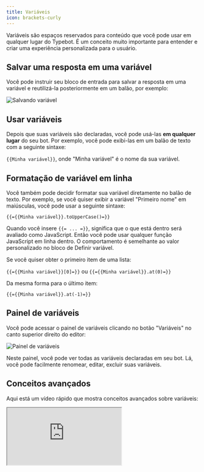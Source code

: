 ```yaml
---
title: Variáveis
icon: brackets-curly
---
```


Variáveis são espaços reservados para conteúdo que você pode usar em qualquer lugar do Typebot. É um conceito muito importante para entender e criar uma experiência personalizada para o usuário.

## Salvar uma resposta em uma variável

Você pode instruir seu bloco de entrada para salvar a resposta em uma variável e reutilizá-la posteriormente em um balão, por exemplo:

<Frame>
  <img src="/images/variables/question.png" alt="Salvando variável" />
</Frame>

## Usar variáveis

Depois que suas variáveis são declaradas, você pode usá-las **em qualquer lugar** do seu bot. Por exemplo, você pode exibi-las em um balão de texto com a seguinte sintaxe:

`{{Minha variável}}`, onde "Minha variável" é o nome da sua variável.

## Formatação de variável em linha

Você também pode decidir formatar sua variável diretamente no balão de texto. Por exemplo, se você quiser exibir a variável "Primeiro nome" em maiúsculas, você pode usar a seguinte sintaxe:

`{{={{Minha variável}}.toUpperCase()=}}`

Quando você insere `{{= ... =}}`, significa que o que está dentro será avaliado como JavaScript. Então você pode usar qualquer função JavaScript em linha dentro. O comportamento é semelhante ao valor personalizado no bloco de Definir variável.

Se você quiser obter o primeiro item de uma lista:

`{{={{Minha variável}}[0]=}}` ou `{{={{Minha variável}}.at(0)=}}`

Da mesma forma para o último item:

`{{={{Minha variável}}.at(-1)=}}`

## Painel de variáveis

Você pode acessar o painel de variáveis clicando no botão "Variáveis" no canto superior direito do editor:

<Frame>
  <img src="/images/variables/variablesPanel.jpg" alt="Painel de variáveis" />
</Frame>

Neste painel, você pode ver todas as variáveis declaradas em seu bot. Lá, você pode facilmente renomear, editar, excluir suas variáveis.

## Conceitos avançados

Aqui está um vídeo rápido que mostra conceitos avançados sobre variáveis:

<div className="relative" style={{ paddingBottom: '64.5933014354067%' }}>
  <iframe
    src="https://www.youtube.com/embed/o715Tjv1ijI"
    allowFullScreen
    className="absolute top-0 left-0 w-full h-full"
  />
</div>

### Variáveis pré-preenchidas

Por padrão, quaisquer variáveis declaradas no bot podem ser pré-preenchidas passando valores iniciais na URL.

Digamos que meu typebot contenha estas variáveis:

- "E-mail"
- "Primeiro nome"

Elas podem ser inicializadas na URL como [parâmetros de URL](https://www.semrush.com/blog/url-parameters/). Se estou lançando meu bot usando esta URL:

`https://typebot.io/meu-bot?E-mail=test@test.com&First%20name=John` (Observe que espaços nos nomes das variáveis devem ser substituídos por `%20`)

Então as variáveis serão pré-preenchidas da seguinte forma:

- E-mail => test@test.com
- Primeiro nome => John

Pré-preencher variáveis usando a biblioteca de incorporação é ainda mais fácil. Você precisa adicionar um objeto chamado `prefilledVariables` que contém um dicionário de seus valores. Por exemplo:

```js
Typebot.initBubble({
  typebot: `meu-bot`,
  prefilledVariables: {
    E-mail: 'test@test.com',
    'Primeiro nome': 'John',
  },
})
```

(Obs.: se o nome da sua variável contiver espaços, ele precisa ser envolvido por aspas.)

### Variáveis ocultas

As variáveis do seu typebot não precisam ser exibidas para o usuário. Você pode criar variáveis que são usadas apenas internamente pelo bot e exibidas em seus resultados. Isso permite adicionar algum contexto a uma sessão, por exemplo, um ID de usuário, um parâmetro utm_source (no caso de uma campanha de marketing) ou qualquer outra coisa.

Você só precisa garantir que as variáveis existam no menu suspenso de variáveis:

<Frame style={{ maxWidth: '300px' }}>
  <img src="/images/variables/declaring.png" alt="Variables dropdown" />
</Frame>

(Este menu suspenso pode ser encontrado em qualquer lugar onde você possa adicionar variáveis. É global para o fluxo do seu bot.)

Então os valores estarão disponíveis na página de Resultados em colunas específicas:

<Frame>
  <img
    src="/images/variables/hiddenVariablesResults.png"
    alt="Variables in results"
  />
</Frame>

### Tipos de valor válidos

O conteúdo das variáveis pode ser um texto (string) ou uma lista de textos (string[]).

```ts
// ✅ Good
'Hello', ['item 1', 'item 2']

// ❌ Not good
2, true, { foo: 'bar' }
// Will automatically converted into
'2', 'true', '{ foo: "bar" }'
```

If you provide an object, number or boolean. It will always be converted into either a text
or a list of texts before the variable is saved into the database.

This limitation is intended. Variables should have simple content. It forces you to have a cleaner bot structure and to use the variable content in a more meaningful way.

In some cases, the variable content will be dynamically parsed to match its intended type. For example, if you provide a text that
looks like a number in a condition block, it will be converted into a number during the condition execution.

If you really need to save a complex content into a variable, for example an object, you can use the `JSON.stringify` function to convert it into a text. And whenever you are using the variable, you can dynamically parse it back into an object using `JSON.parse` in an [inline format](#inline-variable-formatting):

```ts
{{=JSON.parse({{My object variable}})=}}
```
